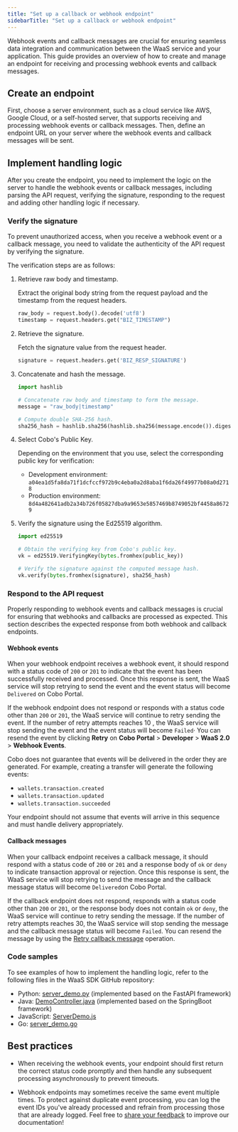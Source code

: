 ```yaml
---
title: "Set up a callback or webhook endpoint"
sidebarTitle: "Set up a callback or webhook endpoint"
---
```


Webhook events and callback messages are crucial for ensuring seamless data integration and communication between the WaaS service and your application. This guide provides an overview of how to create and manage an endpoint for receiving and processing webhook events and callback messages.

## Create an endpoint

First, choose a server environment, such as a cloud service like AWS, Google Cloud, or a self-hosted server, that supports receiving and processing webhook events or callback messages. Then, define an endpoint URL on your server where the webhook events and callback messages will be sent.

## Implement handling logic

After you create the endpoint, you need to implement the logic on the server to handle the webhook events or callback messages, including parsing the API request, verifying the signature, responding to the request and adding other handling logic if necessary.

### Verify the signature

To prevent unauthorized access, when you receive a webhook event or a callback message, you need to validate the authenticity of the API request by verifying the signature.

The verification steps are as follows:

1. Retrieve raw body and timestamp. 

    Extract the original body string from the request payload and the timestamp from the request headers.

    ```python
    raw_body = request.body().decode('utf8')
    timestamp = request.headers.get("BIZ_TIMESTAMP")
    ```

2. Retrieve the signature. 

    Fetch the signature value from the request header.

    ```python
    signature = request.headers.get('BIZ_RESP_SIGNATURE')
    ```

3. Concatenate and hash the message.

    ```python
    import hashlib

    # Concatenate raw body and timestamp to form the message.
    message = "raw_body|timestamp"

    # Compute double SHA-256 hash.
    sha256_hash = hashlib.sha256(hashlib.sha256(message.encode()).digest()).digest()
    ```

4. Select Cobo's Public Key. 

    Depending on the environment that you use, select the corresponding public key for verification:
    - Development environment: `a04ea1d5fa8da71f1dcfccf972b9c4eba0a2d8aba1f6da26f49977b08a0d2718`
    - Production environment: `8d4a482641adb2a34b726f05827dba9a9653e5857469b8749052bf4458a86729`

5. Verify the signature using the Ed25519 algorithm.

    ```python
    import ed25519

    # Obtain the verifying key from Cobo's public key.
    vk = ed25519.VerifyingKey(bytes.fromhex(public_key)) 

    # Verify the signature against the computed message hash.
    vk.verify(bytes.fromhex(signature), sha256_hash)
    ```

### Respond to the API request

Properly responding to webhook events and callback messages is crucial for ensuring that webhooks and callbacks are processed as expected. This section describes the expected response from both webhook and callback endpoints. 

#### Webhook events

When your webhook endpoint receives a webhook event, it should respond with a status code of `200` or `201` to indicate that the event has been successfully received and processed. Once this response is sent, the WaaS service will stop retrying to send the event and the event status will become `Delivered` on Cobo Portal.

If the webhook endpoint does not respond or responds with a status code other than `200` or `201`, the WaaS service will continue to retry sending the event. If the number of retry attempts reaches 10 , the WaaS service will stop sending the event and the event status will become `Failed`· You can resend the event by clicking **Retry** on **Cobo Portal** > **Developer** > **WaaS 2.0** > **Webhook Events**.

Cobo does not guarantee that events will be delivered in the order they are generated. For example, creating a transfer will generate the following events:

- `wallets.transaction.created`
- `wallets.transaction.updated`
- `wallets.transaction.succeeded`

Your endpoint should not assume that events will arrive in this sequence and must handle delivery appropriately.

#### Callback messages

When your callback endpoint receives a callback message, it should respond with a status code of `200` or `201` and a response body of `ok` or `deny` to indicate transaction approval or rejection. Once this response is sent, the WaaS service will stop retrying to send the message and the callback message status will become `Delivered`on Cobo Portal.

If the callback endpoint does not respond, responds with a status code other than `200` or `201`,  or the response body does not contain `ok` or `deny`, the WaaS service will continue to retry sending the message.  If the number of retry attempts reaches 30, the WaaS service will stop sending the message and the callback message status will become `Failed`. You can resend the message by using the [Retry callback message](/v2/api-references/developers/retry-callback-message) operation.

### Code samples

To see examples of how to implement the handling logic, refer to the following files in the WaaS SDK GitHub repository:
- Python: [server_demo.py](https://github.com/CoboGlobal/cobo-waas2-python-sdk/blob/master/cobo_waas2/server_demo.py) (implemented based on the FastAPI framework)
- Java: [DemoController.java](https://github.com/CoboGlobal/cobo-waas2-java-sdk/blob/master/src/main/java/com/cobo/waas2/demo/DemoController.java) (implemented based on the SpringBoot framework)
- JavaScript: [ServerDemo.js](https://github.com/CoboGlobal/cobo-waas2-js-sdk/blob/master/src/ServerDemo.js)
- Go: [server_demo.go](https://github.com/CoboGlobal/cobo-waas2-go-sdk/blob/master/cobo_waas2/demo/server_demo.go)

## Best practices

- When receiving the webhook events, your endpoint should first return the correct status code promptly and then handle any subsequent processing asynchronously to prevent timeouts.

- Webhook endpoints may sometimes receive the same event multiple times. To protect against duplicate event processing, you can log the event IDs you've already processed and refrain from processing those that are already logged.
<Tip>Feel free to [share your feedback](https://forms.zohopublic.com/cobo/form/DocumentFeedbackForm/formperma/QvLOhxJv1_JMsJ-1dleZ8Itb_7rzN-LtgvsDdxosoVI) to improve our documentation!</Tip>